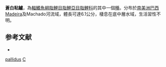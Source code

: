 {{Speciesbox
| genus = Acestrocephalus
| species = pallidus
| status = NE
| status_system = IUCN3.1
| authority = [[Menezes|Menezes]], 2006
| synonyms = 
}}
'''蒼白粘鱸'''，為[[輻鰭魚綱|輻鰭魚綱]][[脂鯉目|脂鯉目]][[脂鯉亞目|脂鯉亞目]][[脂鯉科|脂鯉科]]的其中一個[[種|種]]。分布於[[南美洲|南美洲]][[巴西|巴西]]Madeira及Machado河流域，體長可達6.1公分，棲息在底中層水域，生活習性不明。

==参考文献==
{{refbegin}}
*{{FishBase_species|genus=Acestrocephalus|species=pallidus|year=2013|month=10}}
{{refend}}

{{Taxonbar|from=Q2889453}}

[[Category:粘鱸屬|pallidus]]
[[Category:2006年描述的鱼类|C]]


{{魚類小作品}}
